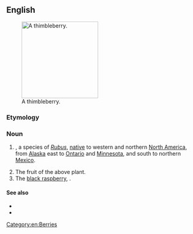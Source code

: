 ==English==
[[Image:Rubus parviflorus 26318.JPG|thumb|right|200px|A thimbleberry.]]
===Etymology===
{{compound|thimble|berry|lang=en}}

===Noun===
{{en-noun|thimbleberries}}

# {{context|botany|lang=en}} {{taxlink|Rubus parviflorus|species}}, a species of ''[[Rubus]]'', [[native]] to western and northern [[North America]], from [[Alaska]] east to [[Ontario]] and [[Minnesota]], and south to northern [[Mexico]].
# The fruit of the above plant.
# The [[black raspberry]], {{taxlink|Rubus occidentalis|species}}.

====See also====
* {{pedialite}}
* {{specieslite|Rubus parviflorus}}
[[Category:en:Berries]]
